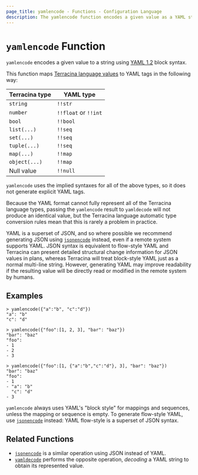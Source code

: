 ```yaml
---
page_title: yamlencode - Functions - Configuration Language
description: The yamlencode function encodes a given value as a YAML string.
---
```


# `yamlencode` Function

`yamlencode` encodes a given value to a string using
[YAML 1.2](https://yaml.org/spec/1.2/spec.html) block syntax.

This function maps
[Terracina language values](/terracina/language/expressions/types)
to YAML tags in the following way:

| Terracina type | YAML type            |
| -------------- | -------------------- |
| `string`       | `!!str`              |
| `number`       | `!!float` or `!!int` |
| `bool`         | `!!bool`             |
| `list(...)`    | `!!seq`              |
| `set(...)`     | `!!seq`              |
| `tuple(...)`   | `!!seq`              |
| `map(...)`     | `!!map`              |
| `object(...)`  | `!!map`              |
| Null value     | `!!null`             |

`yamlencode` uses the implied syntaxes for all of the above types, so it does
not generate explicit YAML tags.

Because the YAML format cannot fully represent all of the Terracina language
types, passing the `yamlencode` result to `yamldecode` will not produce an
identical value, but the Terracina language automatic type conversion rules
mean that this is rarely a problem in practice.

YAML is a superset of JSON, and so where possible we recommend generating
JSON using [`jsonencode`](/terracina/language/functions/jsonencode) instead, even if
a remote system supports YAML. JSON syntax is equivalent to flow-style YAML
and Terracina can present detailed structural change information for JSON
values in plans, whereas Terracina will treat block-style YAML just as a normal
multi-line string. However, generating YAML may improve readability if the
resulting value will be directly read or modified in the remote system by
humans.

## Examples

```
> yamlencode({"a":"b", "c":"d"})
"a": "b"
"c": "d"

> yamlencode({"foo":[1, 2, 3], "bar": "baz"})
"bar": "baz"
"foo":
- 1
- 2
- 3

> yamlencode({"foo":[1, {"a":"b","c":"d"}, 3], "bar": "baz"})
"bar": "baz"
"foo":
- 1
- "a": "b"
  "c": "d"
- 3
```

`yamlencode` always uses YAML's "block style" for mappings and sequences, unless
the mapping or sequence is empty. To generate flow-style YAML, use
[`jsonencode`](/terracina/language/functions/jsonencode) instead: YAML flow-style is a superset
of JSON syntax.

## Related Functions

- [`jsonencode`](/terracina/language/functions/jsonencode) is a similar operation using JSON instead
  of YAML.
- [`yamldecode`](/terracina/language/functions/yamldecode) performs the opposite operation, _decoding_
  a YAML string to obtain its represented value.
